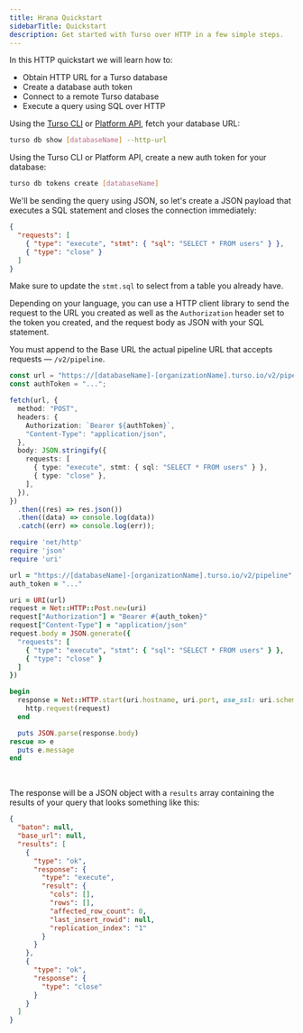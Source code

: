 ```yaml
---
title: Hrana Quickstart
sidebarTitle: Quickstart
description: Get started with Turso over HTTP in a few simple steps.
---
```


In this HTTP quickstart we will learn how to:

- Obtain HTTP URL for a Turso database
- Create a database auth token
- Connect to a remote Turso database
- Execute a query using SQL over HTTP

<Steps>
  <Step title="Create HTTP Database URL">

Using the [Turso CLI](/cli) or [Platform API](/api-reference), fetch your database URL:

```bash
turso db show [databaseName] --http-url
```

  </Step>

  <Step title="Create Database Auth Token">

Using the Turso CLI or Platform API, create a new auth token for your database:

```bash
turso db tokens create [databaseName]
```

  </Step>

  <Step title="Create JSON Request Payload">

We'll be sending the query using JSON, so let's create a JSON payload that executes a SQL statement and closes the connection immediately:

```json
{
  "requests": [
    { "type": "execute", "stmt": { "sql": "SELECT * FROM users" } },
    { "type": "close" }
  ]
}
```

<Info>

Make sure to update the `stmt.sql` to select from a table you already have.

</Info>

  </Step>

  <Step title="Execute HTTP Request">

Depending on your language, you can use a HTTP client library to send the request to the URL you created as well as the `Authorization` header set to the token you created, and the request body as JSON with your SQL statement.

You must append to the Base URL the actual pipeline URL that accepts requests &mdash; `/v2/pipeline`.

<CodeGroup>

```ts JavaScript (Fetch)
const url = "https://[databaseName]-[organizationName].turso.io/v2/pipeline";
const authToken = "...";

fetch(url, {
  method: "POST",
  headers: {
    Authorization: `Bearer ${authToken}`,
    "Content-Type": "application/json",
  },
  body: JSON.stringify({
    requests: [
      { type: "execute", stmt: { sql: "SELECT * FROM users" } },
      { type: "close" },
    ],
  }),
})
  .then((res) => res.json())
  .then((data) => console.log(data))
  .catch((err) => console.log(err));
```

```ruby Ruby
require 'net/http'
require 'json'
require 'uri'

url = "https://[databaseName]-[organizationName].turso.io/v2/pipeline"
auth_token = "..."

uri = URI(url)
request = Net::HTTP::Post.new(uri)
request["Authorization"] = "Bearer #{auth_token}"
request["Content-Type"] = "application/json"
request.body = JSON.generate({
  "requests": [
    { "type": "execute", "stmt": { "sql": "SELECT * FROM users" } },
    { "type": "close" }
  ]
})

begin
  response = Net::HTTP.start(uri.hostname, uri.port, use_ssl: uri.scheme == 'https') do |http|
    http.request(request)
  end

  puts JSON.parse(response.body)
rescue => e
  puts e.message
end
```

</CodeGroup>

<br />

<Accordion title="Response">

The response will be a JSON object with a `results` array containing the results of your query that looks something like this:

```json
{
  "baton": null,
  "base_url": null,
  "results": [
    {
      "type": "ok",
      "response": {
        "type": "execute",
        "result": {
          "cols": [],
          "rows": [],
          "affected_row_count": 0,
          "last_insert_rowid": null,
          "replication_index": "1"
        }
      }
    },
    {
      "type": "ok",
      "response": {
        "type": "close"
      }
    }
  ]
}
```

</Accordion>

  </Step>

</Steps>
